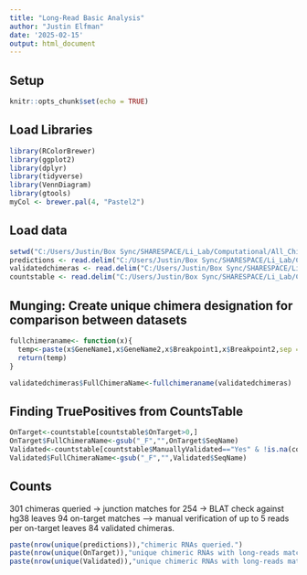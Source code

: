 ---
title: "Long-Read Basic Analysis"
author: "Justin Elfman"
date: '2025-02-15'
output: html_document
---

## Setup

```{r setup, include=FALSE}
knitr::opts_chunk$set(echo = TRUE)
```

## Load Libraries
```{r echo = T, results = 'hide'}
library(RColorBrewer)
library(ggplot2)
library(dplyr)
library(tidyverse)
library(VennDiagram)
library(gtools)
myCol <- brewer.pal(4, "Pastel2")
```

## Load data
```{r}
setwd("C:/Users/Justin/Box Sync/SHARESPACE/Li_Lab/Computational/All_Chimeras/QiongOutputs")
predictions <- read.delim("C:/Users/Justin/Box Sync/SHARESPACE/Li_Lab/Computational/All_Chimeras/QiongOutputs/301chimeras_edited.txt")
validatedchimeras <- read.delim("C:/Users/Justin/Box Sync/SHARESPACE/Li_Lab/Computational/All_Chimeras/QiongOutputs/validatedchimeras.txt")
countstable <- read.delim("C:/Users/Justin/Box Sync/SHARESPACE/Li_Lab/Computational/All_Chimeras/QiongOutputs/Qiong_countsTable_annotated.tsv")
```

## Munging: Create unique chimera designation for comparison between datasets
```{r}
fullchimeraname<- function(x){
  temp<-paste(x$GeneName1,x$GeneName2,x$Breakpoint1,x$Breakpoint2,sep = "_")
  return(temp)
}

validatedchimeras$FullChimeraName<-fullchimeraname(validatedchimeras)
```
## Finding TruePositives from CountsTable
```{r}
OnTarget<-countstable[countstable$OnTarget>0,]
OnTarget$FullChimeraName<-gsub("_F","",OnTarget$SeqName)
Validated<-countstable[countstable$ManuallyValidated=="Yes" & !is.na(countstable$ManuallyValidated),]
Validated$FullChimeraName<-gsub("_F","",Validated$SeqName)
```

## Counts 
301 chimeras queried -> junction matches for 254 -> BLAT check against hg38 leaves 94 on-target matches --> manual verification of up to 5 reads per on-target leaves 84 validated chimeras. 
```{r}
paste(nrow(unique(predictions)),"chimeric RNAs queried.")
paste(nrow(unique(OnTarget)),"unique chimeric RNAs with long-reads matching on target loci.")
paste(nrow(unique(Validated)),"unique chimeric RNAs with long-reads matching on target loci remaining after manual verification.")
```